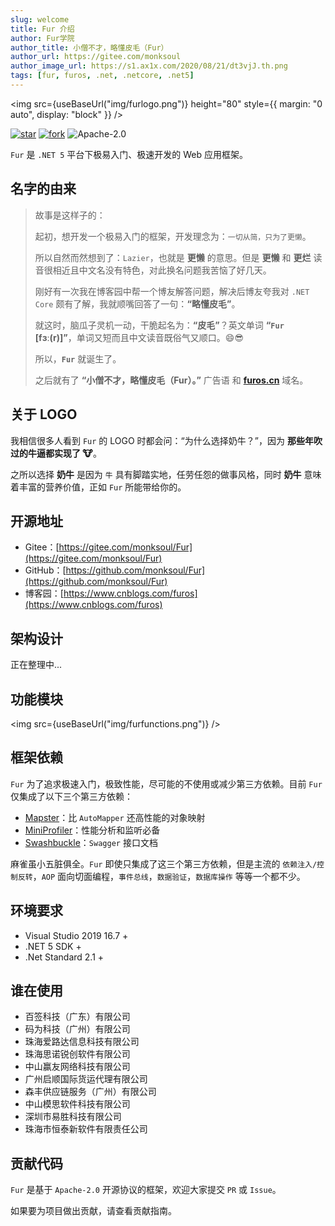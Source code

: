 ```yaml
---
slug: welcome
title: Fur 介绍
author: Fur学院
author_title: 小僧不才，略懂皮毛（Fur）
author_url: https://gitee.com/monksoul
author_image_url: https://s1.ax1x.com/2020/08/21/dt3vjJ.th.png
tags: [fur, furos, .net, .netcore, .net5]
---
```



<img
  src={useBaseUrl("img/furlogo.png")}
  height="80"
  style={{ margin: "0 auto", display: "block" }}
/>

<div style={{textAlign:"center",marginTop:25}}>


[![star](https://gitee.com/monksoul/Fur/badge/star.svg?theme=dark)](https://gitee.com/monksoul/Fur/stargazers) [![fork](https://gitee.com/monksoul/Fur/badge/fork.svg?theme=dark)](https://gitee.com/monksoul/Fur/members) ![Apache-2.0](https://img.shields.io/badge/license-Apache%202-blue)

</div>


<div style={{textAlign:"center"}}>


`Fur` 是 `.NET 5` 平台下极易入门、极速开发的 Web 应用框架。

</div>


## 名字的由来

> 故事是这样子的：
>
> 起初，想开发一个极易入门的框架，开发理念为：`一切从简，只为了更懒`。
>
> 所以自然而然想到了：`Lazier`，也就是 **更懒** 的意思。但是 **更懒** 和 **更烂** 读音很相近且中文名没有特色，对此换名问题我苦恼了好几天。
>
> 刚好有一次我在博客园中帮一个博友解答问题，解决后博友夸我对 `.NET Core` 颇有了解，我就顺嘴回答了一句：**“略懂皮毛”**。
>
> 就这时，脑瓜子灵机一动，干脆起名为：**“皮毛”**？英文单词 **“`Fur` [fɜː(r)]”**，单词又短而且中文读音既俗气又顺口。😄😎
>
> 所以，**`Fur`** 就诞生了。
>
> 之后就有了 **“小僧不才，略懂皮毛（Fur）。”** 广告语 和 **[furos.cn](https://furos.cn)** 域名。

## 关于 LOGO

我相信很多人看到 `Fur` 的 LOGO 时都会问：“为什么选择奶牛？”，因为 **那些年吹过的牛逼都实现了 🐮**。

之所以选择 **奶牛** 是因为 `牛` 具有脚踏实地，任劳任怨的做事风格，同时 **奶牛** 意味着丰富的营养价值，正如 `Fur` 所能带给你的。

<!--truncate-->

## 开源地址

- Gitee：[https://gitee.com/monksoul/Fur](https://gitee.com/monksoul/Fur)
- GitHub：[https://github.com/monksoul/Fur](https://github.com/monksoul/Fur)
- 博客园：[https://www.cnblogs.com/furos](https://www.cnblogs.com/furos)

## 架构设计

正在整理中...

## 功能模块

<img src={useBaseUrl("img/furfunctions.png")} />

## 框架依赖

`Fur` 为了追求极速入门，极致性能，尽可能的不使用或减少第三方依赖。目前 `Fur` 仅集成了以下三个第三方依赖：

- [Mapster](https://github.com/MapsterMapper/Mapster)：比 `AutoMapper` 还高性能的对象映射
- [MiniProfiler](https://github.com/MiniProfiler/dotnet)：性能分析和监听必备
- [Swashbuckle](https://github.com/domaindrivendev/Swashbuckle.AspNetCore)：`Swagger` 接口文档

麻雀虽小五脏俱全。`Fur` 即使只集成了这三个第三方依赖，但是主流的 `依赖注入/控制反转`，`AOP` 面向切面编程，`事件总线`，`数据验证`，`数据库操作` 等等一个都不少。

## 环境要求

- Visual Studio 2019 16.7 +
- .NET 5 SDK +
- .Net Standard 2.1 +

## 谁在使用

- 百签科技（广东）有限公司
- 码为科技（广州）有限公司
- 珠海爱路达信息科技有限公司
- 珠海思诺锐创软件有限公司
- 中山赢友网络科技有限公司
- 广州启顺国际货运代理有限公司
- 森丰供应链服务（广州）有限公司
- 中山模思软件科技有限公司
- 深圳市易胜科技有限公司
- 珠海市恒泰新软件有限责任公司

## 贡献代码

`Fur` 是基于 `Apache-2.0` 开源协议的框架，欢迎大家提交 `PR` 或 `Issue`。

如果要为项目做出贡献，请查看贡献指南。
